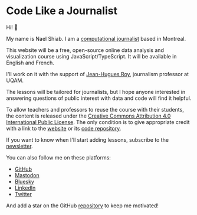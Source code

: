 # Code Like a Journalist

Hi! 👋

My name is Nael Shiab. I am a [computational journalist](https://www.naelshiab.com/) based in Montreal.

This website will be a free, open-source online data analysis and visualization course using JavaScript/TypeScript. It will be available in English and French.

I'll work on it with the support of [Jean-Hugues Roy](https://github.com/jhroy), journalism professor at UQAM.

The lessons will be tailored for journalists, but I hope anyone interested in answering questions of public interest with data and code will find it helpful.

To allow teachers and professors to reuse the course with their students, the content is released under the [Creative Commons Attribution 4.0 International Public License](https://creativecommons.org/licenses/by/4.0/?ref=chooser-v1). The only condition is to give appropriate credit with a link to the [website](https://www.code-like-a-journalist.com/) or its [code repository](https://github.com/nshiab/code-like-a-journalist).

If you want to know when I'll start adding lessons, subscribe to the [newsletter](https://mailchi.mp/0db676437a2f/code-like-a-journalist).

You can also follow me on these platforms:

- [GitHub](https://github.com/nshiab)
- [Mastodon](https://vis.social/@naelshiab)
- [Bluesky](https://bsky.app/profile/naelshiab.bsky.social)
- [LinkedIn](https://www.linkedin.com/mynetwork/)
- [Twitter](https://twitter.com/NaelShiab)

And add a star on the GitHub [repository](https://github.com/nshiab/code-like-a-journalist) to keep me motivated!
